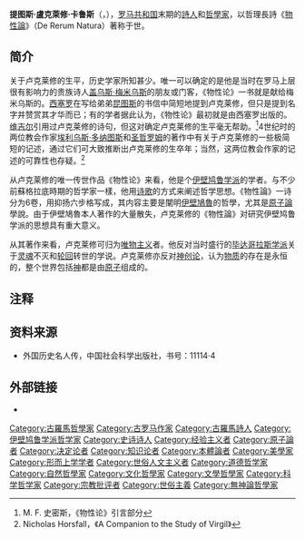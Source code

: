 {{Infobox philosopher
| region = 
| era = 
| image = Lucretius1.png
| image_size = 200px
| caption = 
| name = 提圖斯·盧克萊修·卡魯斯
| birth_date = 前99年
| death_date = 前55年（44歲）
| school_tradition = [[伊比鳩魯學派|伊比鳩魯學派]]
| main_interests = [[形上學|形上學]]、[[倫理學|倫理學]]
| notable_ideas =
| influences = [[德謨克利特|德謨克利特]]、[[伊比鳩魯|伊比鳩魯]]、[[恩培多克勒|恩培多克勒]]
| influenced = [[伊比鳩魯學派|伊比鳩魯學派]]、[[西塞羅|西塞羅]]、[[奧維德|奧維德]]、[[維吉爾|維吉爾]]、[[喬治·桑塔亞那|喬治·桑塔亞那]]
}}
'''提图斯·盧克萊修·卡鲁斯'''（{{lang-la|Titus Lucretius Carus}}，{{bd|前99年||前55年|}}），[[罗马共和国|罗马共和国]]末期的[[詩人|詩人]]和[[哲學家|哲學家]]，以哲理長詩《[[物性論|物性論]]》（De Rerum Natura）著称于世。

==简介==
关于卢克莱修的生平，历史学家所知甚少。唯一可以确定的是他是当时在罗马上层很有影响力的贵族诗人[[邁密烏斯|盖乌斯·梅米乌斯]]的朋友或门客，《物性论》一书就是献给梅米乌斯的。[[西塞罗|西塞罗]]在写给弟弟[[昆图斯·图利乌斯·西塞罗|昆图斯]]的书信中简短地提到卢克莱修，但只是提到名字并赞赏其才华而已；有的学者据此认为，《物性论》最初就是由西塞罗出版的。[[维吉尔|维吉尔]]引用过卢克莱修的诗句，但这对确定卢克莱修的生平毫无帮助。<ref>M. F. 史密斯，《物性论》引言部分</ref>4世纪时的两位教会作家[[埃利乌斯·多纳图斯|埃利乌斯·多纳图斯]]和[[圣哲罗姆|圣哲罗姆]]的著作中有关于卢克莱修的一些极简短的记述，通过它们可大致推断出卢克莱修的生卒年；当然，这两位教会作家的记述的可靠性也存疑。<ref>Nicholas Horsfall，《A Companion to the Study of Virgil》</ref>

从卢克莱修的唯一传世作品《物性论》来看，他是个[[伊壁鸠鲁学派|伊壁鸠鲁学派]]的学者。与不少前蘇格拉底時期的哲学家一樣，他用[[诗歌|诗歌]]的方式来阐述哲学思想。《物性論》一诗分为6卷，用抑扬六步格写成，其内容主要是闡明[[伊壁鳩魯|伊壁鳩魯]]的哲學，尤其是[[原子論|原子論]]學說。由于伊壁鳩魯本人著作的大量散失，卢克莱修的《物性論》对研究伊壁鸠鲁学派的思想具有重大意义。

从其著作来看，卢克莱修可归为[[唯物主义|唯物主义]]者。他反对当时盛行的[[毕达哥拉斯学派|毕达哥拉斯学派]]关于[[灵魂|灵魂]]不灭和[[轮回|轮回]]转世的学说。卢克莱修亦反对[[神创论|神创论]]，认为[[物质|物质]]的存在是永恒的，整个世界包括[[神|神]]都是由[[原子|原子]]组成的。

==注释==
<references/>
==资料来源==
*外国历史名人传，中国社会科学出版社，书号：11114·4 
==外部链接==
* {{gutenberg author| id=Lucretius | name=Lucretius}}
{{伊壁鳩魯主義}}
{{Greek schools of philosophy}}
{{古罗马}}

{{Authority control}}
{{DEFAULTSORT:Lucretius}}
[[Category:古羅馬哲學家|Category:古羅馬哲學家]]
[[Category:古罗马作家|Category:古罗马作家]]
[[Category:古羅馬詩人|Category:古羅馬詩人]]
[[Category:伊壁鸠鲁学派哲学家|Category:伊壁鸠鲁学派哲学家]]
[[Category:史诗诗人|Category:史诗诗人]]
[[Category:经验主义者|Category:经验主义者]]
[[Category:原子論者|Category:原子論者]]
[[Category:决定论者|Category:决定论者]]
[[Category:知识论者|Category:知识论者]]
[[Category:本體論者|Category:本體論者]]
[[Category:美學家|Category:美學家]]
[[Category:形而上学学者|Category:形而上学学者]]
[[Category:世俗人文主义者|Category:世俗人文主义者]]
[[Category:道德哲学家|Category:道德哲学家]]
[[Category:自然哲學家|Category:自然哲學家]]
[[Category:文化哲學家|Category:文化哲學家]]
[[Category:文學哲學家|Category:文學哲學家]]
[[Category:科学哲学家|Category:科学哲学家]]
[[Category:宗教批评者|Category:宗教批评者]]
[[Category:世俗主義|Category:世俗主義]]
[[Category:無神論哲學家|Category:無神論哲學家]]